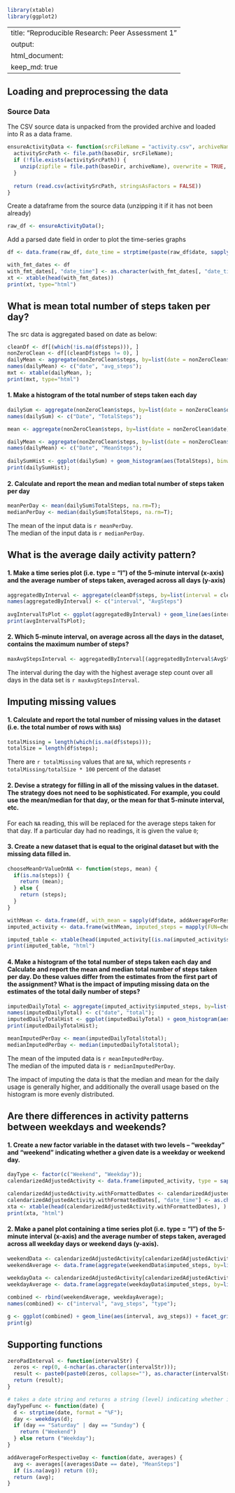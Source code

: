 ```r
library(xtable)
library(ggplot2)
```

---
title: "Reproducible Research: Peer Assessment 1"
output: 
  html_document:
    keep_md: true
---


## Loading and preprocessing the data

### Source Data

The CSV source data is unpacked from the provided archive and loaded into R as a data frame.

```r
ensureActivityData <- function(srcFileName = "activity.csv", archiveName = "activity.zip", baseDir = ".") {
  activitySrcPath <- file.path(baseDir, srcFileName);
  if (!file.exists(activitySrcPath)) {
    unzip(zipfile = file.path(baseDir, archiveName), overwrite = TRUE, exdir = baseDir);
  }
  
  return (read.csv(activitySrcPath, stringsAsFactors = FALSE))
}
```
Create a dataframe from the source data (unzipping it if it has not been already)
```r
raw_df <- ensureActivityData();
```
Add a parsed date field in order to plot the time-series graphs
```r
df <- data.frame(raw_df, date_time = strptime(paste(raw_df$date, sapply(raw_df$interval, zeroPadInterval)), "%F %H%M"));
```

```r
with_fmt_dates <- df
with_fmt_dates[, "date_time"] <- as.character(with_fmt_dates[, "date_time"])
xt <- xtable(head(with_fmt_dates))
print(xt, type="html")
```

## What is mean total number of steps taken per day?  

The src data is aggregated based on date as below:  

```r
cleanDf <- df[(which(!is.na(df$steps))), ]
nonZeroClean <- df[(cleanDf$steps != 0), ]
dailyMean <- aggregate(nonZeroClean$steps, by=list(date = nonZeroClean$date), FUN = mean);
names(dailyMean) <- c("date", "avg_steps");
mxt <- xtable(dailyMean, );
print(mxt, type="html")
```
  
#### 1. Make a histogram of the total number of steps taken each day
```r
dailySum <- aggregate(nonZeroClean$steps, by=list(date = nonZeroClean$date), FUN = sum);
names(dailySum) <- c("Date", "TotalSteps");

mean <- aggregate(nonZeroClean$steps, by=list(date = nonZeroClean$date), FUN = median);

dailyMean <- aggregate(nonZeroClean$steps, by=list(date = nonZeroClean$date), FUN = mean);
names(dailyMean) <- c("Date", "MeanSteps");
  
dailySumHist <- ggplot(dailySum) + geom_histogram(aes(TotalSteps), binwidth=500)
print(dailySumHist);
```
  
  
#### 2. Calculate and report the mean and median total number of steps taken per day
```r
meanPerDay <- mean(dailySum$TotalSteps, na.rm=T);
medianPerDay <- median(dailySum$TotalSteps, na.rm=T);
```

The mean of the input data is `r meanPerDay`.  
The median of the input data is `r medianPerDay`.  

## What is the average daily activity pattern?

#### 1. Make a time series plot (i.e. type = "l") of the 5-minute interval (x-axis) and the average number of steps taken, averaged across all days (y-axis)

```r
aggregatedByInterval <- aggregate(cleanDf$steps, by=list(interval = cleanDf$interval), FUN = mean);
names(aggregatedByInterval) <- c("interval", "AvgSteps")
  
avgIntervalTsPlot <- ggplot(aggregatedByInterval) + geom_line(aes(interval, AvgSteps))
print(avgIntervalTsPlot);
```

#### 2. Which 5-minute interval, on average across all the days in the dataset, contains the maximum number of steps?
````r
maxAvgStepsInterval <- aggregatedByInterval[(aggregatedByInterval$AvgSteps == max(aggregatedByInterval$AvgSteps)), ][1,1]
````

The interval during the day with the highest average step count over all days in the data set is `r maxAvgStepsInterval`.  

## Imputing missing values

#### 1. Calculate and report the total number of missing values in the dataset (i.e. the total number of rows with `NA`s)
```r
totalMissing = length(which(is.na(df$steps)));
totalSize = length(df$steps);
```
There are `r totalMissing` values that are `NA`, which represents `r totalMissing/totalSize * 100` percent of the dataset  

#### 2. Devise a strategy for filling in all of the missing values in the dataset. The strategy does not need to be sophisticated. For example, you could use the mean/median for that day, or the mean for that 5-minute interval, etc.

For each `NA` reading, this will be replaced for the average steps taken for that day. If a particular day had no readings, it is given the value `0`;

#### 3. Create a new dataset that is equal to the original dataset but with the missing data filled in.
````r
chooseMeanOrValueOnNA <- function(steps, mean) {
  if(is.na(steps)) {
    return (mean);
  } else {
    return (steps);
  }
}

withMean <- data.frame(df, with_mean = sapply(df$date, addAverageForRespectiveDay, averages=dailyMean));
imputed_activity <- data.frame(withMean, imputed_steps = mapply(FUN=chooseMeanOrValueOnNA, steps=withMean$steps, mean=withMean$with_mean));

imputed_table <- xtable(head(imputed_activity[(is.na(imputed_activity$steps) | (imputed_activity$steps != 0)), c("date", "interval", "steps", "imputed_steps")], 25), );
print(imputed_table, "html")
````
#### 4. Make a histogram of the total number of steps taken each day and Calculate and report the mean and median total number of steps taken per day. Do these values differ from the estimates from the first part of the assignment? What is the impact of imputing missing data on the estimates of the total daily number of steps?
````r
imputedDailyTotal <- aggregate(imputed_activity$imputed_steps, by=list(date = imputed_activity$date), FUN = sum)
names(imputedDailyTotal) <- c("date", "total");
imputedDailyTotalHist <- ggplot(imputedDailyTotal) + geom_histogram(aes(total), binwidth=500);
print(imputedDailyTotalHist);
````  

````r
meanImputedPerDay <- mean(imputedDailyTotal$total);
medianImputedPerDay <- median(imputedDailyTotal$total);
````

The mean of the imputed data is `r meanImputedPerDay`.  
The median of the imputed data is `r medianImputedPerDay`.    

The impact of imputing the data is that the median and mean for the daily usage is generally higher, and additionally the overall usage based on the histogram is more evenly distributed.  

## Are there differences in activity patterns between weekdays and weekends?

#### 1. Create a new factor variable in the dataset with two levels -- "weekday" and "weekend" indicating whether a given date is a weekday or weekend day.
````r
dayType <- factor(c("Weekend", "Weekday"));
calendarizedAdjustedActivity <- data.frame(imputed_activity, type = sapply(imputed_activity$date, dayTypeFunc));

calendarizedAdjustedActivity.withFormattedDates <- calendarizedAdjustedActivity;
calendarizedAdjustedActivity.withFormattedDates[, "date_time"] <- as.character(calendarizedAdjustedActivity.withFormattedDates[, "date_time"]);
xta <- xtable(head(calendarizedAdjustedActivity.withFormattedDates), )
print(xta, "html")
````  

#### 2. Make a panel plot containing a time series plot (i.e. type = "l") of the 5-minute interval (x-axis) and the average number of steps taken, averaged across all weekday days or weekend days (y-axis).     

````r
weekendData <- calendarizedAdjustedActivity[calendarizedAdjustedActivity$type == "Weekend", c("interval", "imputed_steps")];
weekendAverage <- data.frame(aggregate(weekendData$imputed_steps, by=list(interval = weekendData$interval), FUN = mean), type="Weekend");
  
weekdayData <- calendarizedAdjustedActivity[calendarizedAdjustedActivity$type == "Weekday", c("interval", "imputed_steps")]
weekdayAverage <- data.frame(aggregate(weekdayData$imputed_steps, by=list(interval = weekdayData$interval), FUN = mean), type="Weekday");

combined <- rbind(weekendAverage, weekdayAverage);
names(combined) <- c("interval", "avg_steps", "type");
````

````r
g <- ggplot(combined) + geom_line(aes(interval, avg_steps)) + facet_grid(type ~ .);
print(g)
````  


## Supporting functions
```r
zeroPadInterval <- function(intervalStr) {
  zeros <- rep(0, 4-nchar(as.character(intervalStr)));
  result <- paste0(paste0(zeros, collapse=""), as.character(intervalStr), collapse="")
  return (result);
}

# takes a date string and returns a string (level) indicating whether its a weekday or a weekend
dayTypeFunc <- function(date) {
  d <- strptime(date, format = "%F");
  day <- weekdays(d);
  if (day == "Saturday" | day == "Sunday") {
    return ("Weekend")
  } else return ("Weekday");
}

addAverageForRespectiveDay <- function(date, averages) {
  avg <- averages[(averages$Date == date), "MeanSteps"]
  if (is.na(avg)) return (0);
  return (avg);
}
```